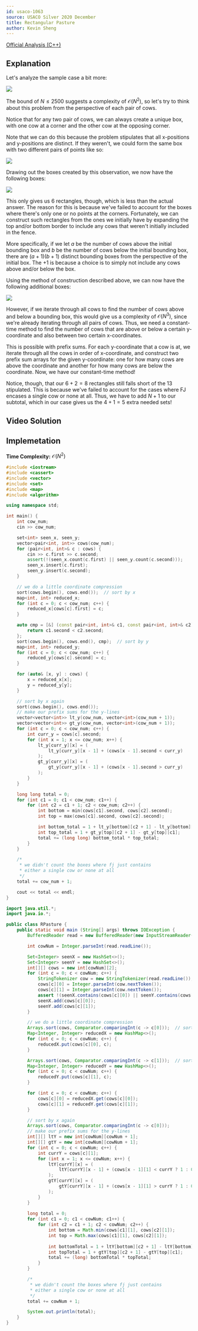 ```yaml
---
id: usaco-1063
source: USACO Silver 2020 December
title: Rectangular Pasture
author: Kevin Sheng
---
```


[Official Analysis (C++)](http://www.usaco.org/current/data/sol_prob2_silver_dec20.html)

## Explanation

Let's analyze the sample case a bit more:

![](usaco-1063/initial.png)

The bound of $N \leq 2500$ suggests a complexity of $\mathcal{O}(N^2)$,
so let's try to think about this problem from the perspective of each pair of cows.

Notice that for any two pair of cows, we can always create a unique box, with one cow
at a corner and the other cow at the opposing corner.

Note that we can do this because the problem stipulates that all x-positions and y-positions
are distinct. If they weren't, we could form the same box with two different pairs of points like so:

![](usaco-1063/countercase.png)

Drawing out the boxes created by this observation, we now have the following boxes:

![](usaco-1063/new.png)

This only gives us $6$ rectangles, though, which is less than the actual answer.
The reason for this is because we've failed to account for the boxes where there's only one or
no points at the corners.
Fortunately, we can construct such rectangles from the ones we initially have
by expanding the top and/or bottom border to include any cows that weren't initially
included in the fence.

More specifically, if we let $a$ be the number of cows above the initial bounding box and
$b$ be the number of cows below the initial bounding box, there are $(a+1)(b+1)$ distinct
bounding boxes from the perspective of the initial box.
The $+1$ is because a choice is to simply not include any cows above and/or below the box.

Using the method of construction described above, we can now have the following additional boxes:

![](usaco-1063/new.png)

However, if we iterate through all cows to find the number of cows above and below a bounding box,
this would give us a complexity of $\mathcal{O}(N^3)$, since we're already iterating
through all pairs of cows.
Thus, we need a constant-time method to find the number of cows that are above or below a certain
y-coordinate and also between two certain x-coordinates.

This is possible with prefix sums.
For each y-coordinate that a cow is at, we iterate through all the cows in order of x-coordinate,
and construct two prefix sum arrays for the given y-coordinate:
one for how many cows are above the coordinate and another for how many cows are below the coordinate.
Now, we have our constant-time method!

Notice, though, that our $6+2=8$ rectangles still falls short of the $13$ stipulated.
This is because we've failed to account for the cases where FJ encases a single cow or none at all.
Thus, we have to add $N+1$ to our subtotal, which in our case gives us the $4+1=5$ extra needed sets!

## Video Solution

<Youtube id="AH1wyxq8nPM" />

## Implemetation

**Time Complexity:** $\mathcal{O}(N^2)$

<LanguageSection>
<CPPSection>

```cpp
#include <iostream>
#include <cassert>
#include <vector>
#include <set>
#include <map>
#include <algorithm>

using namespace std;

int main() {
	int cow_num;
	cin >> cow_num;

	set<int> seen_x, seen_y;
	vector<pair<int, int>> cows(cow_num);
	for (pair<int, int>& c : cows) {
		cin >> c.first >> c.second;
		assert(!(seen_x.count(c.first) || seen_y.count(c.second)));
		seen_x.insert(c.first);
		seen_y.insert(c.second);
	}

	// we do a little coordinate compression
	sort(cows.begin(), cows.end());  // sort by x
	map<int, int> reduced_x;
	for (int c = 0; c < cow_num; c++) {
		reduced_x[cows[c].first] = c;
	}

	auto cmp = [&] (const pair<int, int>& c1, const pair<int, int>& c2) {
		return c1.second < c2.second;
	};
	sort(cows.begin(), cows.end(), cmp);  // sort by y
	map<int, int> reduced_y;
	for (int c = 0; c < cow_num; c++) {
		reduced_y[cows[c].second] = c;
	}

	for (auto& [x, y] : cows) {
		x = reduced_x[x];
		y = reduced_y[y];
	}

	// sort by x again
	sort(cows.begin(), cows.end());
	// make our prefix sums for the y-lines
	vector<vector<int>> lt_y(cow_num, vector<int>(cow_num + 1));
	vector<vector<int>> gt_y(cow_num, vector<int>(cow_num + 1));
	for (int c = 0; c < cow_num; c++) {
		int curr_y = cows[c].second;
		for (int x = 1; x <= cow_num; x++) {
			lt_y[curr_y][x] = (
				lt_y[curr_y][x - 1] + (cows[x - 1].second < curr_y)
			);
			gt_y[curr_y][x] = (
				gt_y[curr_y][x - 1] + (cows[x - 1].second > curr_y)
			);
		}
	}

	long long total = 0;
	for (int c1 = 0; c1 < cow_num; c1++) {
		for (int c2 = c1 + 1; c2 < cow_num; c2++) {
			int bottom = min(cows[c1].second, cows[c2].second);
			int top = max(cows[c1].second, cows[c2].second);

			int bottom_total = 1 + lt_y[bottom][c2 + 1] - lt_y[bottom][c1];
			int top_total = 1 + gt_y[top][c2 + 1] - gt_y[top][c1];
			total += (long long) bottom_total * top_total;
		}
	}

	/*
	 * we didn't count the boxes where fj just contains
	 * either a single cow or none at all
	 */
	total += cow_num + 1;

	cout << total << endl;
}
```

</CPPSection>
<JavaSection>

```java
import java.util.*;
import java.io.*;

public class RPasture {
	public static void main (String[] args) throws IOException {
		BufferedReader read = new BufferedReader(new InputStreamReader(System.in));

		int cowNum = Integer.parseInt(read.readLine());

		Set<Integer> seenX = new HashSet<>();
		Set<Integer> seenY = new HashSet<>();
		int[][] cows = new int[cowNum][2];
		for (int c = 0; c < cowNum; c++) {
			StringTokenizer cow = new StringTokenizer(read.readLine());
			cows[c][0] = Integer.parseInt(cow.nextToken());
			cows[c][1] = Integer.parseInt(cow.nextToken());
			assert !(seenX.contains(cows[c][0]) || seenY.contains(cows[c][1]));
			seenX.add(cows[c][0]);
			seenY.add(cows[c][1]);
		}

		// we do a little coordinate compression
		Arrays.sort(cows, Comparator.comparingInt(c -> c[0]));  // sort by x
		Map<Integer, Integer> reducedX = new HashMap<>();
		for (int c = 0; c < cowNum; c++) {
			reducedX.put(cows[c][0], c);
		}

		Arrays.sort(cows, Comparator.comparingInt(c -> c[1]));  // sort by y
		Map<Integer, Integer> reducedY = new HashMap<>();
		for (int c = 0; c < cowNum; c++) {
			reducedY.put(cows[c][1], c);
		}

		for (int c = 0; c < cowNum; c++) {
			cows[c][0] = reducedX.get(cows[c][0]);
			cows[c][1] = reducedY.get(cows[c][1]);
		}

		// sort by x again
		Arrays.sort(cows, Comparator.comparingInt(c -> c[0]));
		// make our prefix sums for the y-lines
		int[][] ltY = new int[cowNum][cowNum + 1];
		int[][] gtY = new int[cowNum][cowNum + 1];
		for (int c = 0; c < cowNum; c++) {
			int currY = cows[c][1];
			for (int x = 1; x <= cowNum; x++) {
				ltY[currY][x] = (
					ltY[currY][x - 1] + (cows[x - 1][1] < currY ? 1 : 0)
				);
				gtY[currY][x] = (
					gtY[currY][x - 1] + (cows[x - 1][1] > currY ? 1 : 0)
				);
			}
		}
	
		long total = 0;
		for (int c1 = 0; c1 < cowNum; c1++) {
			for (int c2 = c1 + 1; c2 < cowNum; c2++) {
				int bottom = Math.min(cows[c1][1], cows[c2][1]);
				int top = Math.max(cows[c1][1], cows[c2][1]);
	
				int bottomTotal = 1 + ltY[bottom][c2 + 1] - ltY[bottom][c1];
				int topTotal = 1 + gtY[top][c2 + 1] - gtY[top][c1];
				total += (long) bottomTotal * topTotal;
			}
		}

		/*
		 * we didn't count the boxes where fj just contains
		 * either a single cow or none at all
		 */
		total += cowNum + 1;

		System.out.println(total);
	}
}
```

</JavaSection>
</LanguageSection>
